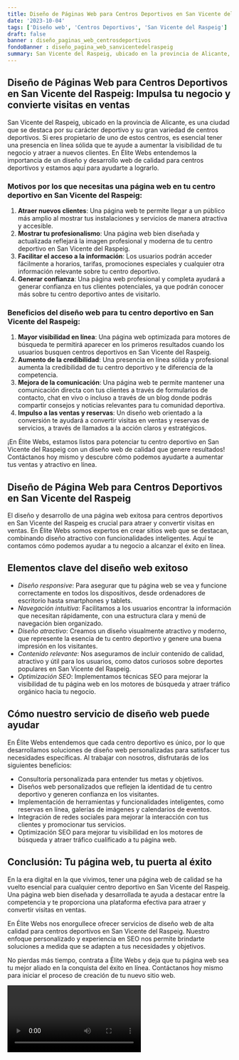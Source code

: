 ```yaml
---
title: Diseño de Páginas Web para Centros Deportivos en San Vicente del Raspeig
date: '2023-10-04'
tags: ['Diseño web', 'Centros Deportivos', 'San Vicente del Raspeig']
draft: false
banner : diseño_paginas_web_centrosdeportivos
fondoBanner : diseño_pagina_web_sanvicentedelraspeig
summary: San Vicente del Raspeig, ubicado en la provincia de Alicante, es una ciudad que se destaca por su carácter deportivo y su gran variedad de centros deportivos. Si eres propietario de uno de estos centros, es esencial tener una presencia en línea sólida que te ayude a aumentar la visibilidad de tu negocio y atraer a nuevos clientes. En Élite Webs entendemos la importancia de un diseño y desarrollo web de calidad para centros deportivos y estamos aquí para ayudarte a lograrlo.
---
```


## Diseño de Páginas Web para Centros Deportivos en San Vicente del Raspeig: Impulsa tu negocio y convierte visitas en ventas

San Vicente del Raspeig, ubicado en la provincia de Alicante, es una ciudad que se destaca por su carácter deportivo y su gran variedad de centros deportivos. Si eres propietario de uno de estos centros, es esencial tener una presencia en línea sólida que te ayude a aumentar la visibilidad de tu negocio y atraer a nuevos clientes. En Élite Webs entendemos la importancia de un diseño y desarrollo web de calidad para centros deportivos y estamos aquí para ayudarte a lograrlo.

### Motivos por los que necesitas una página web en tu centro deportivo en San Vicente del Raspeig:

1. **Atraer nuevos clientes**: Una página web te permite llegar a un público más amplio al mostrar tus instalaciones y servicios de manera atractiva y accesible.
2. **Mostrar tu profesionalismo**: Una página web bien diseñada y actualizada reflejará la imagen profesional y moderna de tu centro deportivo en San Vicente del Raspeig.
3. **Facilitar el acceso a la información**: Los usuarios podrán acceder fácilmente a horarios, tarifas, promociones especiales y cualquier otra información relevante sobre tu centro deportivo.
4. **Generar confianza**: Una página web profesional y completa ayudará a generar confianza en tus clientes potenciales, ya que podrán conocer más sobre tu centro deportivo antes de visitarlo.

### Beneficios del diseño web para tu centro deportivo en San Vicente del Raspeig:

1. **Mayor visibilidad en línea**: Una página web optimizada para motores de búsqueda te permitirá aparecer en los primeros resultados cuando los usuarios busquen centros deportivos en San Vicente del Raspeig.
2. **Aumento de la credibilidad**: Una presencia en línea sólida y profesional aumenta la credibilidad de tu centro deportivo y te diferencia de la competencia.
3. **Mejora de la comunicación**: Una página web te permite mantener una comunicación directa con tus clientes a través de formularios de contacto, chat en vivo o incluso a través de un blog donde podrás compartir consejos y noticias relevantes para tu comunidad deportiva.
4. **Impulso a las ventas y reservas**: Un diseño web orientado a la conversión te ayudará a convertir visitas en ventas y reservas de servicios, a través de llamados a la acción claros y estratégicos.

¡En Élite Webs, estamos listos para potenciar tu centro deportivo en San Vicente del Raspeig con un diseño web de calidad que genere resultados! Contáctanos hoy mismo y descubre cómo podemos ayudarte a aumentar tus ventas y atractivo en línea.

<GifSeo />

<Cta />

## Diseño de Página Web para Centros Deportivos en San Vicente del Raspeig

El diseño y desarrollo de una página web exitosa para centros deportivos en San Vicente del Raspeig es crucial para atraer y convertir visitas en ventas. En Élite Webs somos expertos en crear sitios web que se destacan, combinando diseño atractivo con funcionalidades inteligentes. Aquí te contamos cómo podemos ayudar a tu negocio a alcanzar el éxito en línea.

## Elementos clave del diseño web exitoso

- *Diseño responsive*: Para asegurar que tu página web se vea y funcione correctamente en todos los dispositivos, desde ordenadores de escritorio hasta smartphones y tablets.
- *Navegación intuitiva*: Facilitamos a los usuarios encontrar la información que necesitan rápidamente, con una estructura clara y menú de navegación bien organizado.
- *Diseño atractivo*: Creamos un diseño visualmente atractivo y moderno, que represente la esencia de tu centro deportivo y genere una buena impresión en los visitantes.
- *Contenido relevante*: Nos aseguramos de incluir contenido de calidad, atractivo y útil para los usuarios, como datos curiosos sobre deportes populares en San Vicente del Raspeig.
- *Optimización SEO*: Implementamos técnicas SEO para mejorar la visibilidad de tu página web en los motores de búsqueda y atraer tráfico orgánico hacia tu negocio.

## Cómo nuestro servicio de diseño web puede ayudar

En Élite Webs entendemos que cada centro deportivo es único, por lo que desarrollamos soluciones de diseño web personalizadas para satisfacer tus necesidades específicas. Al trabajar con nosotros, disfrutarás de los siguientes beneficios:

- Consultoría personalizada para entender tus metas y objetivos.
- Diseños web personalizados que reflejen la identidad de tu centro deportivo y generen confianza en los visitantes.
- Implementación de herramientas y funcionalidades inteligentes, como reservas en línea, galerías de imágenes y calendarios de eventos.
- Integración de redes sociales para mejorar la interacción con tus clientes y promocionar tus servicios.
- Optimización SEO para mejorar tu visibilidad en los motores de búsqueda y atraer tráfico cualificado a tu página web.

## Conclusión: Tu página web, tu puerta al éxito

En la era digital en la que vivimos, tener una página web de calidad se ha vuelto esencial para cualquier centro deportivo en San Vicente del Raspeig. Una página web bien diseñada y desarrollada te ayuda a destacar entre la competencia y te proporciona una plataforma efectiva para atraer y convertir visitas en ventas.

En Élite Webs nos enorgullece ofrecer servicios de diseño web de alta calidad para centros deportivos en San Vicente del Raspeig. Nuestro enfoque personalizado y experiencia en SEO nos permite brindarte soluciones a medida que se adapten a tus necesidades y objetivos.

No pierdas más tiempo, contrata a Élite Webs y deja que tu página web sea tu mejor aliado en la conquista del éxito en línea. Contáctanos hoy mismo para iniciar el proceso de creación de tu nuevo sitio web.

<Video />

<CtaBot job='Centros Deportivos' city='San Vicente del Raspeig'/>

<Gmaps query='San Vicente del Raspeig+españa+maps' />